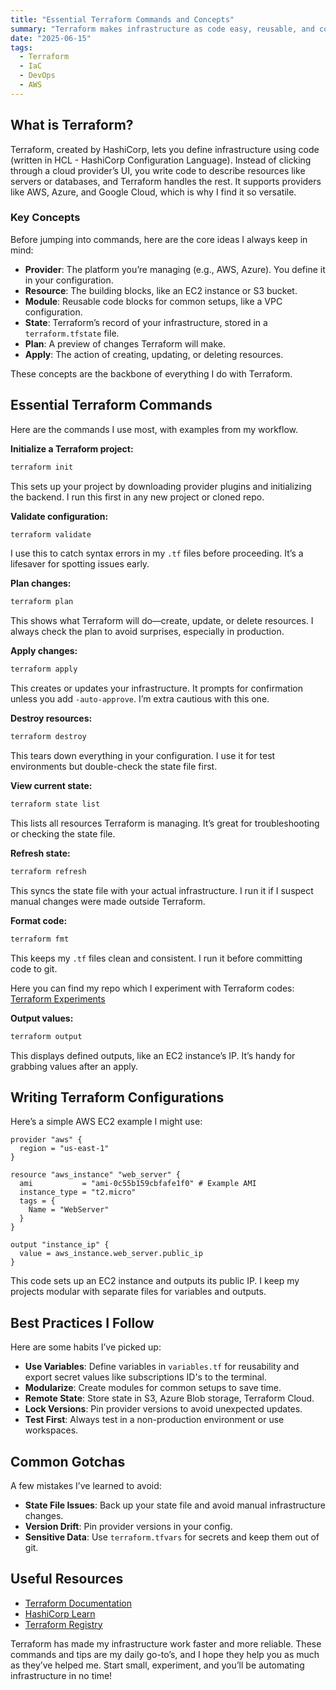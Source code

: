 ```yaml
---
title: "Essential Terraform Commands and Concepts"
summary: "Terraform makes infrastructure as code easy, reusable, and consistent. Here’s a practical guide based on my learning and day-to-day use with the most important commands and concepts."
date: "2025-06-15"
tags:
  - Terraform
  - IaC
  - DevOps
  - AWS
---
```


## What is Terraform?

Terraform, created by HashiCorp, lets you define infrastructure using code (written in HCL - HashiCorp Configuration Language). Instead of clicking through a cloud provider’s UI, you write code to describe resources like servers or databases, and Terraform handles the rest. It supports providers like AWS, Azure, and Google Cloud, which is why I find it so versatile.

### Key Concepts

Before jumping into commands, here are the core ideas I always keep in mind:

- **Provider**: The platform you’re managing (e.g., AWS, Azure). You define it in your configuration.
- **Resource**: The building blocks, like an EC2 instance or S3 bucket.
- **Module**: Reusable code blocks for common setups, like a VPC configuration.
- **State**: Terraform’s record of your infrastructure, stored in a `terraform.tfstate` file.
- **Plan**: A preview of changes Terraform will make.
- **Apply**: The action of creating, updating, or deleting resources.

These concepts are the backbone of everything I do with Terraform.

## Essential Terraform Commands

Here are the commands I use most, with examples from my workflow.

**Initialize a Terraform project:**

```bash
terraform init
```

This sets up your project by downloading provider plugins and initializing the backend. I run this first in any new project or cloned repo.

**Validate configuration:**

```bash
terraform validate
```

I use this to catch syntax errors in my `.tf` files before proceeding. It’s a lifesaver for spotting issues early.

**Plan changes:**

```bash
terraform plan
```

This shows what Terraform will do—create, update, or delete resources. I always check the plan to avoid surprises, especially in production.

**Apply changes:**


```bash
terraform apply
```

This creates or updates your infrastructure. It prompts for confirmation unless you add `-auto-approve`. I’m extra cautious with this one.

**Destroy resources:**


```bash
terraform destroy
```

This tears down everything in your configuration. I use it for test environments but double-check the state file first.

**View current state:**

```bash
terraform state list
```

This lists all resources Terraform is managing. It’s great for troubleshooting or checking the state file.

**Refresh state:**

```bash
terraform refresh
```

This syncs the state file with your actual infrastructure. I run it if I suspect manual changes were made outside Terraform.

**Format code:**

```bash
terraform fmt
```

This keeps my `.tf` files clean and consistent. I run it before committing code to git.

Here you can find my repo which I experiment with Terraform codes: [Terraform Experiments](https://github.com/NirmalNaveen20/homelab/tree/main/terraform)



**Output values:**

```bash
terraform output
```

This displays defined outputs, like an EC2 instance’s IP. It’s handy for grabbing values after an apply.

## Writing Terraform Configurations

Here’s a simple AWS EC2 example I might use:

```hcl
provider "aws" {
  region = "us-east-1"
}

resource "aws_instance" "web_server" {
  ami           = "ami-0c55b159cbfafe1f0" # Example AMI
  instance_type = "t2.micro"
  tags = {
    Name = "WebServer"
  }
}

output "instance_ip" {
  value = aws_instance.web_server.public_ip
}
```

This code sets up an EC2 instance and outputs its public IP. I keep my projects modular with separate files for variables and outputs.

## Best Practices I Follow

Here are some habits I’ve picked up:

- **Use Variables**: Define variables in `variables.tf` for reusability and export secret values like subscriptions ID's to the terminal. 
- **Modularize**: Create modules for common setups to save time.
- **Remote State**: Store state in S3, Azure Blob storage, Terraform Cloud.
- **Lock Versions**: Pin provider versions to avoid unexpected updates.
- **Test First**: Always test in a non-production environment or use workspaces.

## Common Gotchas

A few mistakes I’ve learned to avoid:

- **State File Issues**: Back up your state file and avoid manual infrastructure changes.
- **Version Drift**: Pin provider versions in your config.
- **Sensitive Data**: Use `terraform.tfvars` for secrets and keep them out of git.

## Useful Resources

- [Terraform Documentation](https://www.terraform.io/docs)
- [HashiCorp Learn](https://learn.hashicorp.com/terraform)
- [Terraform Registry](https://registry.terraform.io/)

Terraform has made my infrastructure work faster and more reliable. These commands and tips are my daily go-to’s, and I hope they help you as much as they’ve helped me. Start small, experiment, and you’ll be automating infrastructure in no time!